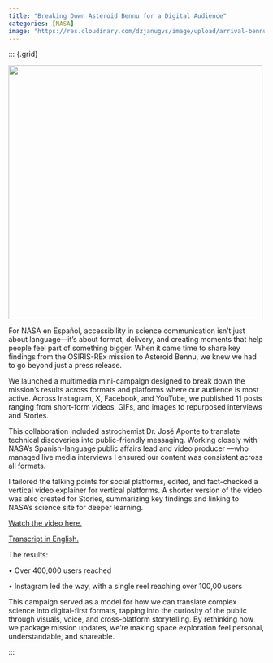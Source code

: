 ```yaml
---
title: "Breaking Down Asteroid Bennu for a Digital Audience"
categories: [NASA]
image: "https://res.cloudinary.com/dzjanugvs/image/upload/arrival-bennu-full-rotation_urwajs.webp"
---
```



::: {.grid}



::: {.g-col-6}

![](https://res.cloudinary.com/dzjanugvs/image/upload/arrival-bennu-full-rotation_urwajs.webp){width=500}


:::

::: {.g-col-6}

For NASA en Español, accessibility in science communication isn’t just about language—it’s about format, delivery, and creating moments that help people feel part of something bigger. When it came time to share key findings from the OSIRIS-REx mission to Asteroid Bennu, we knew we had to go beyond just a press release.

We launched a multimedia mini-campaign designed to break down the mission’s results across formats and platforms where our audience is most active. Across Instagram, X, Facebook, and YouTube, we published 11 posts ranging from short-form videos, GIFs, and images to repurposed interviews and Stories.

This collaboration included astrochemist Dr. José Aponte to translate technical discoveries into public-friendly messaging. Working closely with NASA’s Spanish-language public affairs lead and video producer —who managed live media interviews I ensured our content was consistent across all formats.

I tailored the talking points for social platforms, edited, and fact-checked a vertical video explainer for vertical platforms. A shorter version of the video was also created for Stories, summarizing key findings and linking to NASA’s science site for deeper learning.

[Watch the video here.](https://www.instagram.com/reel/DFdl71uqxR1/) 

[Transcript in English. ](https://docs.google.com/document/d/1v7T9wZUkksQLc1P3tTP27icy2aJfV9whCF5fm4GyNcg/edit?usp=sharing) 
 


The results:

• Over 400,000 users reached

• Instagram led the way, with a single reel reaching over 100,00 users


This campaign served as a model for how we can translate complex science into digital-first formats, tapping into the curiosity of the public through visuals, voice, and cross-platform storytelling. By rethinking how we package mission updates, we’re making space exploration feel personal, understandable, and shareable.



:::

::: <!-- end columns -->




